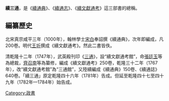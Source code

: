 '''續三通'''，是《[[續通典|續通典]]》、《[[續通志|續通志]]》、《[[續文獻通考|續文獻通考]]》這三部書的總稱。   

==編纂歷史==
北宋真宗咸平三年（1000年），翰林學士[[宋白|宋白]]奉詔撰《續通典》，次年即編成，凡200卷。明代[[王圻|王圻]]撰成《續文獻通考》。然此二書皆佚。

清乾隆十二年（1747年），武英殿刊印《[[三通|三通]]》，設“續文獻通考館”，命[[張廷玉|張廷玉]]等為總裁，[[齊召南|齊召南]]等為纂修，編成《續文獻通考》250卷，乾隆三十二年（1767年），改“續文獻通考館”為“三通館”，又陸續編成《續通典》150卷、《續通誌》640卷。「續三通」原定乾隆四十六年（1781年）告成。但延至乾隆四十七至四十九年（1782年—1784年）始告成。   
   
[[Category:政書|Category:政書]]